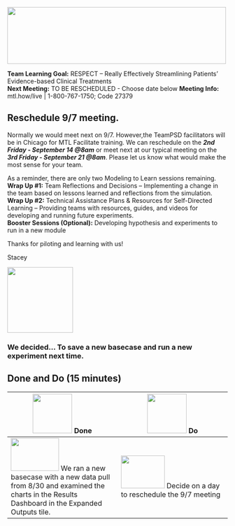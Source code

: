 <!-- MTL Logo, HTML img tag -->
<img src = "https://raw.githubusercontent.com/lzim/teampsd/teampsd_style/mtl_logo/mtl_testdontguess_sm.png"
     height = "130" width = "500"> 
 

**Team Learning Goal:** RESPECT – Really Effectively Streamlining Patients’ Evidence-based Clinical Treatments  
**Next Meeting:** TO BE RESCHEDULED - Choose date below 
**Meeting Info:** mtl.how/live | 1-800-767-1750; Code 27379    

## Reschedule 9/7 meeting.  
Normally we would meet next on 9/7. However,the TeamPSD facilitators will be in Chicago for MTL Facilitate training. We can reschedule on the ***2nd Friday - September 14 @8am*** or meet next at our typical meeting on the ***3rd Friday - September 21 @8am***.
Please let us know what would make the most sense for your team.  

As a reminder, there are only two Modeling to Learn sessions remaining.    
**Wrap Up #1:** Team Reflections and Decisions – Implementing a change in the team based on lessons learned and reflections from the simulation.   
**Wrap Up #2:** Technical Assistance Plans & Resources for Self-Directed Learning – Providing teams with resources, guides, and videos for developing and running future experiments.  
**Booster Sessions (Optional):**  Developing hypothesis and experiments to run in a new module  

Thanks for piloting and learning with us! 

Stacey


<!-- Learning Objectives Icon -->
<img src = "https://raw.githubusercontent.com/lzim/teampsd/hexagon_icons/np_star_778913_003F72.png"
     height = "150" width = "150">  

### We decided... To save a new basecase and run a new experiment next time.

## Done and Do (15 minutes)
<!-- Do/Done Tables -->
| <img src = "https://raw.githubusercontent.com/lzim/teampsd/hexagon_icons/np_hexagon-check-mark_309690_003F72.png" height = "90" width = "90"> **Done** | <img src = "https://raw.githubusercontent.com/lzim/teampsd/hexagon_icons/np_synchronize_778914_003F72.png" height = "90" width = "90"> **Do** |
| --- | --- | 
| [<img src = "https://raw.githubusercontent.com/lzim/teampsd/master/resources/logos/mtl_how_sim.png" height = "75" width = "110">](http://mtl.how/sim) We ran a new basecase with a new data pull from 8/30 and examined the charts in the Results Dashboard in the Expanded Outputs tile. | [<img src = "https://raw.githubusercontent.com/lzim/teampsd/teampsd_style/teampsd_logo/va_team_psd_logo_sq_sm.png" height = "75" width = "100">](mailto:lindsey.zimmerman@va.gov;stacey.park2@va.gov) Decide on a day to reschedule the 9/7 meeting | 
